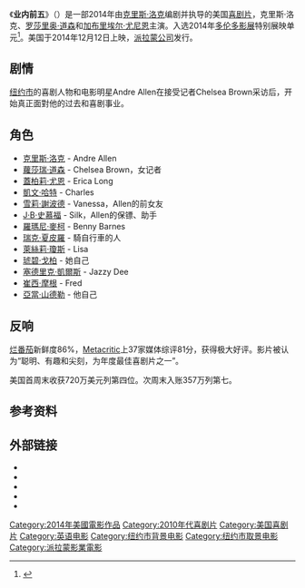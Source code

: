 {{noteTA
|G1=Show
|G2=Movie
}}
{{Infobox film
| name           = 业内前五
| original_name  = Top Five
| image          = Top Five poster.jpg
| alt            = 
| caption        = 电影海报
| director       = [[克里斯·洛克|克里斯·洛克]]
| producer       = Eli Bush<br />[[Barry_Diller|Barry Diller]]<br />[[Scott_Rudin|Scott Rudin]]
| writer         = 克里斯·洛克
| starring       = {{Plainlist|
* 克里斯·洛克
* [[蘿莎瑞·道森|蘿莎瑞·道森]]
* [[蓋柏莉·尤恩|蓋柏莉·尤恩]]
* [[塞德里克·凱爾斯|塞德里克·凱爾斯]]
* [[J·B·史慕福|J·B·史慕福]]
* [[崔西·摩根|崔西·摩根]]
* [[凱文·哈特|凱文·哈特]]
* [[萊絲莉·瓊斯|萊絲莉·瓊斯]]
}}
| music          = [[Ludwig_Göransson|Ludwig Göransson]]
| cinematography = [[Manuel_Alberto_Claro|Manuel Alberto Claro]]
| editing        = Anne McCabe
| studio         = IAC Films<br />[[Scott_Rudin|Scott Rudin Productions]]
| distributor    = [[Paramount_Pictures|Paramount Pictures]]
| released       = {{film date|2014|09|06|[[多伦多影展|TIFF]]|2014|12|12|美国}}
| runtime        = 102 分钟<!--Theatrical runtime: 101:52--><ref>{{cite web | url=http://www.bbfc.co.uk/releases/top-five-film | title=''TOP FIVE'' (15) | work=[[British_Board_of_Film_Classification|British Board of Film Classification]] | date=December 10, 2014 | accessdate=December 10, 2014 | archive-date=2014-12-11 | archive-url=https://web.archive.org/web/20141211070520/http://www.bbfc.co.uk/releases/top-five-film | dead-url=no }}</ref>
| country        = 美国
| language       = 英语
| budget         = $1200万美元<ref name="varietybudget">{{cite web|url=http://variety.com/2014/film/news/box-office-exodus-to-hold-off-top-five-hunger-games-1201376313/|title=Box Office: ‘Exodus’ to Hold Off ‘Top Five,’ ‘Hunger Games’|author=Brent Lang|work=Variety|accessdate=December 10, 2014|archive-date=2014-12-27|archive-url=https://web.archive.org/web/20141227005207/http://variety.com/2014/film/news/box-office-exodus-to-hold-off-top-five-hunger-games-1201376313/|dead-url=no}}</ref>
| gross          = $2610万美元
| cn_name        = 业内前五
| hk_name        = 喜劇天王
| tw_name        = 喜劇人生
}}
《'''业内前五'''》（{{lang-en|'''''Top Five'''''}}）是一部2014年由[[克里斯·洛克|克里斯·洛克]]编剧并执导的美国[[喜剧片|喜剧片]]，克里斯·洛克、[[罗莎里奥·道森|罗莎里奥·道森]]和[[加布里埃尔·尤尼恩|加布里埃尔·尤尼恩]]主演。入选2014年[[多伦多影展|多伦多影展]]特别展映单元<ref name="Indiewire">{{cite web |url=http://variety.com/2014/film/news/tiff-toronto-intl-film-festival-gala-special-presentations-1201266480/ |title=Toronto Film Festival Lineup |accessdate=July 22, 2014 |work=Variety |archive-date=2015-04-21 |archive-url=https://web.archive.org/web/20150421232954/http://variety.com/2014/film/news/tiff-toronto-intl-film-festival-gala-special-presentations-1201266480/ |dead-url=no }}</ref>。美国于2014年12月12日上映，[[派拉蒙公司|派拉蒙公司]]发行。

==剧情==
[[纽约市|纽约市]]的喜剧人物和电影明星Andre Allen在接受记者Chelsea Brown采访后，开始真正面對他的过去和喜剧事业。

== 角色 ==
*[[克里斯·洛克|克里斯·洛克]] - Andre Allen
*[[蘿莎瑞·道森|蘿莎瑞·道森]] - Chelsea Brown，女记者
*[[蓋柏莉·尤恩|蓋柏莉·尤恩]] - Erica Long
*[[凱文·哈特|凱文·哈特]] - Charles
*[[雪莉·謝波德|雪莉·謝波德]] - Vanessa，Allen的前女友
*[[J·B·史慕福|J·B·史慕福]] - Silk，Allen的保镖、助手
*[[羅瑪尼·麥柯|羅瑪尼·麥柯]] - Benny Barnes
*[[瑞克·夏皮羅|瑞克·夏皮羅]] - 騎自行車的人
*[[萊絲莉·瓊斯|萊絲莉·瓊斯]] - Lisa
*[[琥碧·戈柏|琥碧·戈柏]] - 她自己
*[[塞德里克·凱爾斯|塞德里克·凱爾斯]] - Jazzy Dee
*[[崔西·摩根|崔西·摩根]] - Fred
*[[亞當·山德勒|亞當·山德勒]] - 他自己

== 反响 ==
[[烂番茄|烂番茄]]新鲜度86%，[[Metacritic|Metacritic]]上37家媒体综评81分，获得极大好评。影片被认为“聪明、有趣和尖刻，为年度最佳喜剧片之一”。

美国首周末收获720万美元列第四位。次周末入账357万列第七。

==参考资料==
{{Reflist}}

==外部链接==
* {{official website|http://www.topfivemovie.com/}}
* {{IMDb title|2784678|Top Five}}
* {{mojo title|topfive|Top Five}}
* {{rotten-tomatoes|top_five|Top Five}}
* {{metacritic film|top-five|Top Five}}

{{DEFAULTSORT:Top Five}}
[[Category:2014年美國電影作品|Category:2014年美國電影作品]]
[[Category:2010年代喜剧片|Category:2010年代喜剧片]]
[[Category:美国喜剧片|Category:美国喜剧片]]
[[Category:英语电影|Category:英语电影]]
[[Category:纽约市背景电影|Category:纽约市背景电影]]
[[Category:纽约市取景电影|Category:纽约市取景电影]]
[[Category:派拉蒙影業電影|Category:派拉蒙影業電影]]